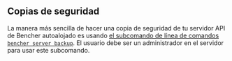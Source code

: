 
## Copias de seguridad

La manera más sencilla de hacer una copia de seguridad de tu servidor API de Bencher autoalojado es usando
[el subcomando de línea de comandos `bencher server backup`][bencher server backup].
El usuario debe ser un administrador en el servidor para usar este subcomando.

[bencher server backup]: /es/docs/api/server/server/#post-v0serverbackup

<div class="box">
    <BencherServerBackup />
</div>